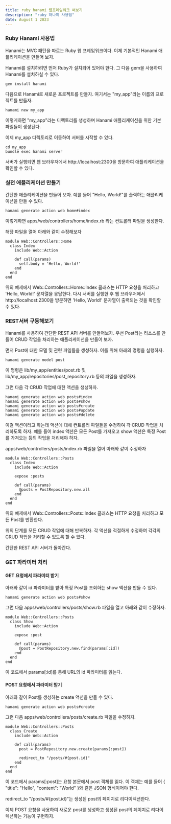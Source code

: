 ```yaml
---
title: ruby hanami 웹프레임워크 써보기
description: "ruby 하나미 사용법"
date: August 1 2023
---
```

### Ruby Hanami 사용법

Hanami는 MVC 패턴을 따르는 Ruby 웹 프레임워크이다. 
이제 기본적인 Hanami 애플리케이션을 만들어 보자.

Hanami를 설치하려면 먼저 Ruby가 설치되어 있어야 한다. 
그 다음 gem을 사용하여 Hanami를 설치하실 수 있다.

```
gem install hanami
```
다음으로 Hanami로 새로운 프로젝트를 만들자. 
여기서는 "my_app"라는 이름의 프로젝트를 만들자.

```
hanami new my_app
```
이렇게하면 "my_app"라는 디렉토리를 생성하며 Hanami 애플리케이션을 위한 기본 파일들이 생성된다.

이제 my_app 디렉토리로 이동하여 서버를 시작할 수 있다.

```
cd my_app
bundle exec hanami server
```

서버가 실행되면 웹 브라우저에서 http://localhost:2300을 방문하여 애플리케이션을 확인할 수 있다.

### 실전 애플리케이션 만들기
간단한 애플리케이션을 만들어 보자. 
예를 들어 "Hello, World!"를 출력하는 애플리케이션을 만들 수 있다.

```
hanami generate action web home#index
```

이렇게하면 apps/web/controllers/home/index.rb 라는 컨트롤러 파일을 생성한다. 

해당 파일을 열어 아래와 같이 수정해보자
```
module Web::Controllers::Home
  class Index
    include Web::Action

    def call(params)
      self.body = 'Hello, World!'
    end
  end
end
```
위의 예제에서 Web::Controllers::Home::Index 클래스는 HTTP 요청을 처리하고 'Hello, World!' 문자열을 응답한다.
다시 서버를 실행한 후 웹 브라우저에서 http://localhost:2300을 방문하면 'Hello, World!' 문자열이 출력되는 것을 확인할 수 있다.

### REST서버 구동해보기

Hanami를 사용하여 간단한 REST API 서버를 만들어보자. 
우선 Post라는 리소스를 만들어 CRUD 작업을 처리하는 애플리케이션을 만들어 보자.

먼저 Post에 대한 모델 및 관련 파일들을 생성하자. 
이를 위해 아래의 명령을 실행하자.

```
hanami generate model post
```
이 명령은 lib/my_app/entities/post.rb 및 lib/my_app/repositories/post_repository.rb 등의 파일을 생성하자.

그런 다음 각 CRUD 작업에 대한 액션을 생성하자. 
```
hanami generate action web posts#index
hanami generate action web posts#show
hanami generate action web posts#create
hanami generate action web posts#update
hanami generate action web posts#delete
```

이걸 액션이라고 하는데 액션에 대해 컨트롤러 파일들을 수정하여 각 CRUD 작업을 처리하도록 하자. 
예를 들어 index 액션은 모든 Post를 가져오고 show 액션은 특정 Post를 가져오는 등의 작업을 처리해야 하자.

apps/web/controllers/posts/index.rb 파일을 열어 아래와 같이 수정하자

```
module Web::Controllers::Posts
  class Index
    include Web::Action

    expose :posts

    def call(params)
      @posts = PostRepository.new.all
    end
  end
end
```
위의 예제에서 Web::Controllers::Posts::Index 클래스는 HTTP 요청을 처리하고 모든 Post를 반환한다.

위의 단계를 모든 CRUD 작업에 대해 반복하자. 각 액션을 적절하게 수정하여 각각의 CRUD 작업을 처리할 수 있도록 할 수 있다.

간단한 REST API 서버가 돌아간다.

### GET 파라미터 처리

#### GET 요청에서 파라미터 받기
아래와 같이 id 파라미터를 받아 특정 Post를 조회하는 show 액션을 만들 수 있다.
```
hanami generate action web posts#show
```

그런 다음 apps/web/controllers/posts/show.rb 파일을 열고 아래와 같이 수정하자.

```
module Web::Controllers::Posts
  class Show
    include Web::Action

    expose :post

    def call(params)
      @post = PostRepository.new.find(params[:id])
    end
  end
end
```

이 코드에서 params[:id]를 통해 URL의 id 파라미터를 읽는다.

#### POST 요청에서 파라미터 받기

아래와 같이 Post를 생성하는 create 액션을 만들 수 있다.

```
hanami generate action web posts#create
```

그런 다음 apps/web/controllers/posts/create.rb 파일을 수정하자.

```
module Web::Controllers::Posts
  class Create
    include Web::Action

    def call(params)
      post = PostRepository.new.create(params[:post])

      redirect_to "/posts/#{post.id}"
    end
  end
end
```

이 코드에서 params[:post]는 요청 본문에서 post 객체를 읽다.
이 객체는 예를 들어 { "title": "Hello", "content": "World" }와 같은 JSON 형식이어야 한다.

redirect_to "/posts/#{post.id}"는 생성된 post의 페이지로 리다이렉션한다.

이제 POST 요청을 사용하여 새로운 post를 생성하고 생성된 post의 페이지로 리다이렉션하는 기능이 구현하자.

